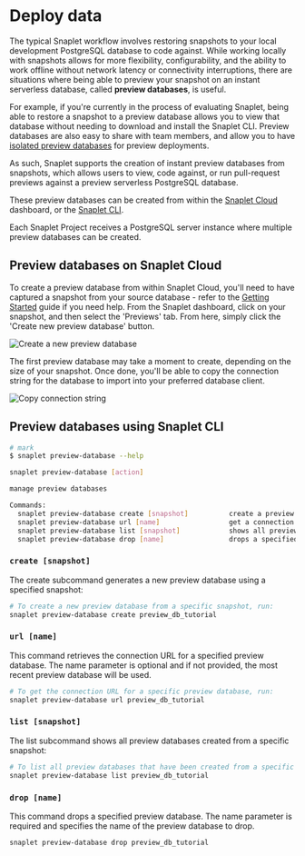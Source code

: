 
# Deploy data

The typical Snaplet workflow involves restoring snapshots to your local development PostgreSQL database to code against.
While working locally with snapshots allows for more flexibility, configurability, and the ability to work offline without network latency or connectivity interruptions, there are situations where being able to preview your snapshot on an instant serverless database, called **preview databases**, is useful.

For example, if you're currently in the process of evaluating Snaplet, being able to restore a snapshot to a preview database allows you to view that database without needing to download and install the Snaplet CLI.
Preview databases are also easy to share with team members, and allow you to have [isolated preview databases](/guides/netlify-preview-plugin) for preview deployments.

As such, Snaplet supports the creation of instant preview databases from snapshots, which allows users to view, code against, or run pull-request previews against a preview serverless PostgreSQL database.

These preview databases can be created from within the [Snaplet Cloud](/references/preview-databases#creating-a-preview-database-on-snaplet-cloud) dashboard, or the [Snaplet CLI](/references/preview-databases#creating-a-preview-database-using-snaplet-cli-deprecated).

Each Snaplet Project receives a PostgreSQL server instance where multiple preview databases can be created.

## Preview databases on Snaplet Cloud

To create a preview database from within Snaplet Cloud, you'll need to have captured a snapshot from your source database - refer to the [Getting Started](/getting-started/start-here/) guide if you need help. From the Snaplet dashboard, click on your snapshot, and then select the 'Previews' tab. From here, simply click the 'Create new preview database' button.

<Image src="/core-concepts/deploy/deploy-01.png" alt="Create a new preview database" zoom />

The first preview database may take a moment to create, depending on the size of your snapshot. Once done, you'll be able to copy the connection string for the database to import into your preferred database client.

<Image src="/core-concepts/deploy/deploy-02.png" alt="Copy connection string" zoom />

## Preview databases using Snaplet CLI

```bash >_&nbsp;terminal
# mark
$ snaplet preview-database --help

snaplet preview-database [action]

manage preview databases

Commands:
  snaplet preview-database create [snapshot]          create a preview database from a snapshot  [aliases: c]
  snaplet preview-database url [name]                 get a connection URL for a specified preview database [aliases: u]
  snaplet preview-database list [snapshot]            shows all preview databases created from a specific snapshot [aliases: ls]
  snaplet preview-database drop [name]                drops a specified preview database [aliases: d]
```

### `create [snapshot]`

The create subcommand generates a new preview database using a specified snapshot:

```bash >_&nbsp;terminal
# To create a new preview database from a specific snapshot, run:
snaplet preview-database create preview_db_tutorial
```

### `url [name]`

This command retrieves the connection URL for a specified preview database. The name parameter is optional and if not provided, the most recent preview database will be used.

```bash >_&nbsp;terminal
# To get the connection URL for a specific preview database, run:
snaplet preview-database url preview_db_tutorial
```

### `list [snapshot]`

The list subcommand shows all preview databases created from a specific snapshot:

```bash >_&nbsp;terminal
# To list all preview databases that have been created from a specific snapshot, run:
snaplet preview-database list preview_db_tutorial
```

### `drop [name]`

This command drops a specified preview database. The name parameter is required and specifies the name of the preview database to drop.

```bash >_&nbsp;terminal
snaplet preview-database drop preview_db_tutorial
```

